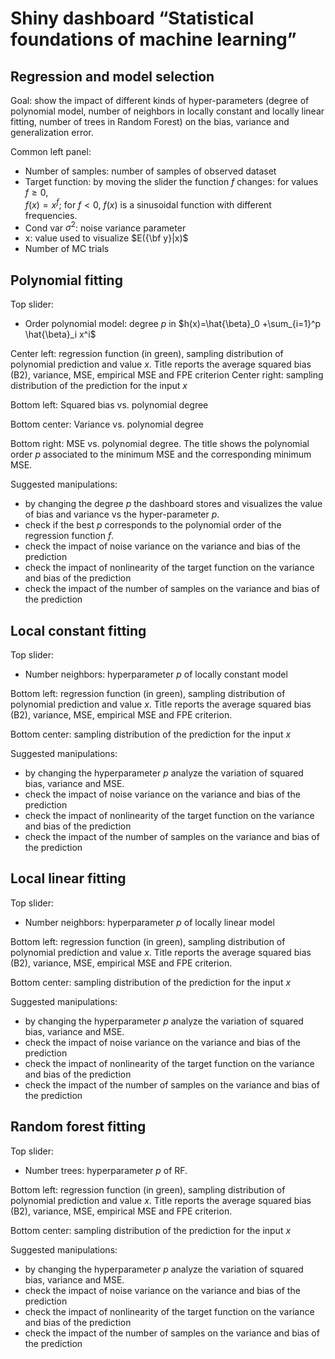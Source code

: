 
# Shiny dashboard "Statistical foundations of machine learning"


## Regression and model selection

Goal: show the impact of different kinds of hyper-parameters (degree of polynomial model, number of neighbors in locally
constant and locally linear fitting, number of trees in Random Forest) on the bias, variance and generalization error.

Common left panel: 

* Number of samples: number of samples of observed dataset
* Target function: by moving the slider the function $f$ changes: for  values $f \ge 0$,  
$f(x)=x^f$; for $f<0$,  $f(x)$ is a sinusoidal function with different frequencies.
* Cond var $\sigma^2$: noise variance parameter 
* x: value used to visualize $E({\bf y}|x)$ 
* Number of MC trials


## Polynomial fitting

Top slider:

* Order polynomial model: degree $p$ in $h(x)=\hat{\beta}_0 +\sum_{i=1}^p \hat{\beta}_i x^i$


Center left: regression function (in green), sampling distribution of polynomial prediction and  value $x$. Title reports 
the average squared bias (B2), variance, MSE, empirical MSE  and FPE criterion
Center right: sampling distribution of the prediction for the input $x$

Bottom left: Squared bias vs. polynomial degree

Bottom center: Variance vs. polynomial degree

Bottom right: MSE vs. polynomial degree. The title shows the polynomial order $p$ associated to the minimum MSE and the corresponding minimum MSE.

Suggested manipulations:

* by changing the degree $p$ the dashboard stores and visualizes the value of bias and variance vs the hyper-parameter $p$. 
* check if the best $p$ corresponds to the polynomial order of the regression function $f$.
* check the impact of noise variance on the variance and bias of the prediction
* check the impact of nonlinearity of the target function on the variance and bias of the prediction
* check the impact of the number of samples on the variance and bias of the prediction
 
 
## Local constant fitting

Top slider:

* Number neighbors: hyperparameter $p$ of locally constant model

Bottom left: regression function (in green), sampling distribution of polynomial prediction and  value $x$.
Title reports 
the average squared bias (B2), variance, MSE, empirical MSE  and FPE criterion.

Bottom center: sampling distribution of the prediction for the input $x$

Suggested manipulations:

* by changing the hyperparameter $p$  analyze the variation of squared bias, variance and MSE. 
* check the impact of noise variance on the variance and bias of the prediction
* check the impact of nonlinearity of the target function on the variance and bias of the prediction
* check the impact of the number of samples on the variance and bias of the prediction

## Local linear fitting

Top slider:

* Number neighbors: hyperparameter $p$ of locally linear model

Bottom left: regression function (in green), sampling distribution of polynomial prediction and  value $x$.
Title reports 
the average squared bias (B2), variance, MSE, empirical MSE  and FPE criterion.

Bottom center: sampling distribution of the prediction for the input $x$

Suggested manipulations:

* by changing the hyperparameter $p$  analyze the variation of squared bias, variance and MSE. 
* check the impact of noise variance on the variance and bias of the prediction
* check the impact of nonlinearity of the target function on the variance and bias of the prediction
* check the impact of the number of samples on the variance and bias of the prediction
 
 
## Random forest fitting

Top slider:

* Number trees: hyperparameter $p$ of RF.

Bottom left: regression function (in green), sampling distribution of polynomial prediction and  value $x$.
Title reports 
the average squared bias (B2), variance, MSE, empirical MSE  and FPE criterion.

Bottom center: sampling distribution of the prediction for the input $x$

Suggested manipulations:

* by changing the hyperparameter $p$  analyze the variation of squared bias, variance and MSE. 
* check the impact of noise variance on the variance and bias of the prediction
* check the impact of nonlinearity of the target function on the variance and bias of the prediction
* check the impact of the number of samples on the variance and bias of the prediction
 